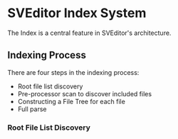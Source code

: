 = SVEditor Index System =

The Index is a central feature in SVEditor's architecture.  
== Indexing Process ==
There are four steps in the indexing process:
* Root file list discovery
* Pre-processor scan to discover included files
* Constructing a File Tree for each file
* Full parse
  

=== Root File List Discovery ===


